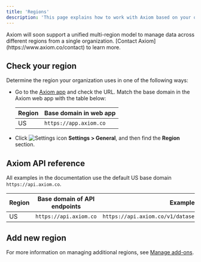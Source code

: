 ```yaml
---
title: 'Regions'
description: 'This page explains how to work with Axiom based on your organization’s region.'
---
```


<Info>
Axiom will soon support a unified multi-region model to manage data across different regions from a single organization. [Contact Axiom](https://www.axiom.co/contact) to learn more.
</Info>

## Check your region

Determine the region your organization uses in one of the following ways:

- Go to the [Axiom app](https://app.axiom.co/) and check the URL. Match the base domain in the Axiom web app with the table below:

    | Region     | Base domain in web app         |
    | ---------- | ------------------------------ |
    | US         | `https://app.axiom.co`         |

- Click <img src="/doc-assets/icons/settings.svg" className="inline-icon" alt="Settings icon" /> **Settings > General**, and then find the **Region** section.

## Axiom API reference

All examples in the documentation use the default US base domain `https://api.axiom.co`.

| Region     | Base domain of API endpoints         | Example                                           |
| ---------- | ------------------------------------ | ------------------------------------------------- |
| US         | `https://api.axiom.co`               | `https://api.axiom.co/v1/datasets/DATASET_NAME/ingest`    |

## Add new region

For more information on managing additional regions, see [Manage add-ons](reference/usage-billing#manage-add-ons).
